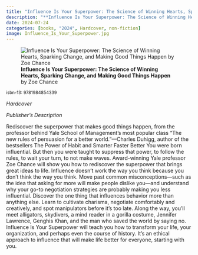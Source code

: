 ```yaml
---
title: "Influence Is Your Superpower: The Science of Winning Hearts, Sparking Change, and Making Good Things Happen"
description: "**Influence Is Your Superpower: The Science of Winning Hearts, Sparking Change, and Making Good Things Happen** by Zoe Chance"
date: 2024-07-24
categories: [books, "2024", Hardcover, non-fiction]
image: Influence_Is_Your_Superpower.jpg
---
```

![**Influence Is Your Superpower: The Science of Winning Hearts, Sparking Change, and Making Good Things Happen** by Zoe Chance](Influence_Is_Your_Superpower.jpg){fig-align="left"}

<sup>isbn-13: 9781984854339</sup>

*Hardcover*

*Publisher's Description*

Rediscover the superpower that makes good things happen, from the professor
behind Yale School of Management's most popular class “The new rules of
persuasion for a better world.”—Charles Duhigg, author of the bestsellers
The Power of Habit and Smarter Faster Better You were born influential. But
then you were taught to suppress that power, to follow the rules, to wait
your turn, to not make waves. Award-winning Yale professor Zoe Chance will
show you how to rediscover the superpower that brings great ideas to life.
Influence doesn’t work the way you think because you don’t think the way
you think. Move past common misconceptions—such as the idea that asking for
more will make people dislike you—and understand why your go-to negotiation
strategies are probably making you less influential. Discover the one thing
that influences behavior more than anything else. Learn to cultivate
charisma, negotiate comfortably and creatively, and spot manipulators
before it’s too late. Along the way, you’ll meet alligators, skydivers, a
mind reader in a gorilla costume, Jennifer Lawrence, Genghis Khan, and the
man who saved the world by saying no. Influence Is Your Superpower will
teach you how to transform your life, your organization, and perhaps even
the course of history. It’s an ethical approach to influence that will make
life better for everyone, starting with you.
